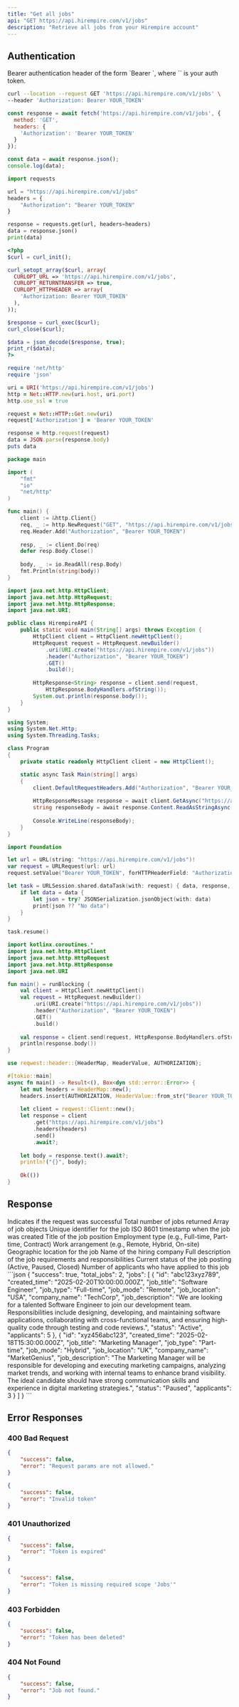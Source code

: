 ```yaml
---
title: "Get all jobs"
api: "GET https://api.hirempire.com/v1/jobs"
description: "Retrieve all jobs from your Hirempire account"
---
```


## Authentication

<ResponseField name="Authorization" type="string" required>
Bearer authentication header of the form `Bearer <token>`, where `<token>` is your auth token. 
</ResponseField>



<RequestExample>

```bash cURL
curl --location --request GET 'https://api.hirempire.com/v1/jobs' \
--header 'Authorization: Bearer YOUR_TOKEN'
```

```javascript JavaScript
const response = await fetch('https://api.hirempire.com/v1/jobs', {
  method: 'GET',
  headers: {
    'Authorization': 'Bearer YOUR_TOKEN'
  }
});

const data = await response.json();
console.log(data);
```

```python Python
import requests

url = "https://api.hirempire.com/v1/jobs"
headers = {
    "Authorization": "Bearer YOUR_TOKEN"
}

response = requests.get(url, headers=headers)
data = response.json()
print(data)
```

```php PHP
<?php
$curl = curl_init();

curl_setopt_array($curl, array(
  CURLOPT_URL => 'https://api.hirempire.com/v1/jobs',
  CURLOPT_RETURNTRANSFER => true,
  CURLOPT_HTTPHEADER => array(
    'Authorization: Bearer YOUR_TOKEN'
  ),
));

$response = curl_exec($curl);
curl_close($curl);

$data = json_decode($response, true);
print_r($data);
?>
```

```ruby Ruby
require 'net/http'
require 'json'

uri = URI('https://api.hirempire.com/v1/jobs')
http = Net::HTTP.new(uri.host, uri.port)
http.use_ssl = true

request = Net::HTTP::Get.new(uri)
request['Authorization'] = 'Bearer YOUR_TOKEN'

response = http.request(request)
data = JSON.parse(response.body)
puts data
```

```go Go
package main

import (
    "fmt"
    "io"
    "net/http"
)

func main() {
    client := &http.Client{}
    req, _ := http.NewRequest("GET", "https://api.hirempire.com/v1/jobs", nil)
    req.Header.Add("Authorization", "Bearer YOUR_TOKEN")
    
    resp, _ := client.Do(req)
    defer resp.Body.Close()
    
    body, _ := io.ReadAll(resp.Body)
    fmt.Println(string(body))
}
```

```java Java
import java.net.http.HttpClient;
import java.net.http.HttpRequest;
import java.net.http.HttpResponse;
import java.net.URI;

public class HirempireAPI {
    public static void main(String[] args) throws Exception {
        HttpClient client = HttpClient.newHttpClient();
        HttpRequest request = HttpRequest.newBuilder()
            .uri(URI.create("https://api.hirempire.com/v1/jobs"))
            .header("Authorization", "Bearer YOUR_TOKEN")
            .GET()
            .build();
            
        HttpResponse<String> response = client.send(request, 
            HttpResponse.BodyHandlers.ofString());
        System.out.println(response.body());
    }
}
```

```csharp C#
using System;
using System.Net.Http;
using System.Threading.Tasks;

class Program
{
    private static readonly HttpClient client = new HttpClient();

    static async Task Main(string[] args)
    {
        client.DefaultRequestHeaders.Add("Authorization", "Bearer YOUR_TOKEN");
        
        HttpResponseMessage response = await client.GetAsync("https://api.hirempire.com/v1/jobs");
        string responseBody = await response.Content.ReadAsStringAsync();
        
        Console.WriteLine(responseBody);
    }
}
```

```swift Swift
import Foundation

let url = URL(string: "https://api.hirempire.com/v1/jobs")!
var request = URLRequest(url: url)
request.setValue("Bearer YOUR_TOKEN", forHTTPHeaderField: "Authorization")

let task = URLSession.shared.dataTask(with: request) { data, response, error in
    if let data = data {
        let json = try? JSONSerialization.jsonObject(with: data)
        print(json ?? "No data")
    }
}

task.resume()
```

```kotlin Kotlin
import kotlinx.coroutines.*
import java.net.http.HttpClient
import java.net.http.HttpRequest
import java.net.http.HttpResponse
import java.net.URI

fun main() = runBlocking {
    val client = HttpClient.newHttpClient()
    val request = HttpRequest.newBuilder()
        .uri(URI.create("https://api.hirempire.com/v1/jobs"))
        .header("Authorization", "Bearer YOUR_TOKEN")
        .GET()
        .build()
        
    val response = client.send(request, HttpResponse.BodyHandlers.ofString())
    println(response.body())
}
```

```rust Rust
use reqwest::header::{HeaderMap, HeaderValue, AUTHORIZATION};

#[tokio::main]
async fn main() -> Result<(), Box<dyn std::error::Error>> {
    let mut headers = HeaderMap::new();
    headers.insert(AUTHORIZATION, HeaderValue::from_str("Bearer YOUR_TOKEN")?);
    
    let client = reqwest::Client::new();
    let response = client
        .get("https://api.hirempire.com/v1/jobs")
        .headers(headers)
        .send()
        .await?;
        
    let body = response.text().await?;
    println!("{}", body);
    
    Ok(())
}
```

</RequestExample>

## Response

<ResponseField name="success" type="boolean">
Indicates if the request was successful
</ResponseField>

<ResponseField name="total_jobs" type="integer">
Total number of jobs returned
</ResponseField>

<ResponseField name="jobs" type="array">
Array of job objects

<Expandable title="Job Object Properties">
<ResponseField name="id" type="string">
Unique identifier for the job
</ResponseField>

<ResponseField name="created_time" type="string">
ISO 8601 timestamp when the job was created
</ResponseField>

<ResponseField name="job_title" type="string">
Title of the job position
</ResponseField>

<ResponseField name="job_type" type="string">
Employment type (e.g., Full-time, Part-time, Contract)
</ResponseField>

<ResponseField name="job_mode" type="string">
Work arrangement (e.g., Remote, Hybrid, On-site)
</ResponseField>

<ResponseField name="job_location" type="string">
Geographic location for the job
</ResponseField>

<ResponseField name="company_name" type="string">
Name of the hiring company
</ResponseField>

<ResponseField name="job_description" type="string">
Full description of the job requirements and responsibilities
</ResponseField>

<ResponseField name="status" type="string">
Current status of the job posting (Active, Paused, Closed)
</ResponseField>

<ResponseField name="applicants" type="integer">
Number of applicants who have applied to this job
</ResponseField>
</Expandable>
</ResponseField>

<ResponseExample>
```json
{
  "success": true,
  "total_jobs": 2,
  "jobs": [
    {
      "id": "abc123xyz789",
      "created_time": "2025-02-20T10:00:00.000Z",
      "job_title": "Software Engineer",
      "job_type": "Full-time",
      "job_mode": "Remote",
      "job_location": "USA",
      "company_name": "TechCorp",
      "job_description": "We are looking for a talented Software Engineer to join our development team. Responsibilities include designing, developing, and maintaining software applications, collaborating with cross-functional teams, and ensuring high-quality code through testing and code reviews.",
      "status": "Active",
      "applicants": 5
    },
    {
      "id": "xyz456abc123",
      "created_time": "2025-02-18T15:30:00.000Z",
      "job_title": "Marketing Manager",
      "job_type": "Part-time",
      "job_mode": "Hybrid",
      "job_location": "UK",
      "company_name": "MarketGenius",
      "job_description": "The Marketing Manager will be responsible for developing and executing marketing campaigns, analyzing market trends, and working with internal teams to enhance brand visibility. The ideal candidate should have strong communication skills and experience in digital marketing strategies.",
      "status": "Paused",
      "applicants": 3
    }
  ]
}
```
</ResponseExample>

## Error Responses

### 400 Bad Request

```json
{
    "success": false,
    "error": "Request params are not allowed."
}
```

```json
{
    "success": false,
    "error": "Invalid token"
}
```


### 401 Unauthorized

```json
{
    "success": false,
    "error": "Token is expired"
}
```

```json
{
    "success": false,
    "error": "Token is missing required scope 'Jobs'"
}
```


### 403 Forbidden

```json
{
    "success": false,
    "error": "Token has been deleted"
}
```

### 404 Not Found

```json
{
    "success": false,
    "error": "Job not found."
}
```